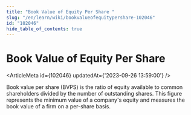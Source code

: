 ```yaml
---
title: "Book Value of Equity Per Share "
slug: "/en/learn/wiki/bookvalueofequitypershare-102046"
id: "102046"
hide_table_of_contents: true
---
```



# Book Value of Equity Per Share 

<ArticleMeta id={102046} updatedAt={'2023-09-26 13:59:00'} />
<div className='border-solid border-b border-t-0 my-4 border-[var(--ifm-color-gray-300)]' />

Book value per share (BVPS) is the ratio of equity available to common shareholders divided by the number of outstanding shares. This figure represents the minimum value of a company's equity and measures the book value of a firm on a per-share basis.

